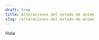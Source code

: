 ---
draft: true
title: Alteraciones del estado de ánimo
slug: /alteraciones-del-estado-de-animo
---

Hola
